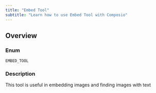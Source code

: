 ```yaml
---
title: "Embed Tool"
subtitle: "Learn how to use Embed Tool with Composio"
---
```



## Overview

### Enum
`EMBED_TOOL`

### Description
This tool is useful in embedding images and finding images with text